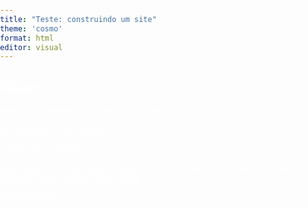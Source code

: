 ```yaml
---
title: "Teste: construindo um site"
theme: 'cosmo'
format: html
editor: visual
---
```


## Giliard

<a href="Pagina%202.html" style = "color: white;">Medidas de tendência central com Rstudio</a>

<a href="pagina3.html" style = "color: white;">Desvendando o R e Rstudio</a>

<a href="Pagina4.html" style = "color: white;">Tutorial de markdown</a>

<a href="https://gili84.github.io/apresenta%C3%A7%C3%A3o.html#/title-slide" style = "color:white;"> Apresentação: Análise Estatística do Censo Estrutural de Pesca Artesanal no Estuário da Lagoa dos Patos - 2024</a>

<a href="Estatisticapesqueira/Estatisticapesqueira.pdf" style = "color: white;">Relatório PDF</a>


```{=html}
<style>
        body {
            background-image: url(https://s1.static.brasilescola.uol.com.br/be/vestibular/graficos-tabelas-sao-objetos-basicos-para-estudo-estatistica-5812154677e56.jpg);
            background-size: cover;
            background-position: center;
            background-repeat: no-repeat;
            background-attachment: fixed;
            margin: 0;
            padding: 0;
            font-family: Arial, sans-serif;
            color: white;
        }

        .content {
            position: relative;
            width: 60%;
            margin: 0 auto;
            padding: 20px;
            background-color: rgba(0, 0, 0, 0.5); /* Fundo semitransparente */
            border-radius: 10px;
        }
    </style>
```
